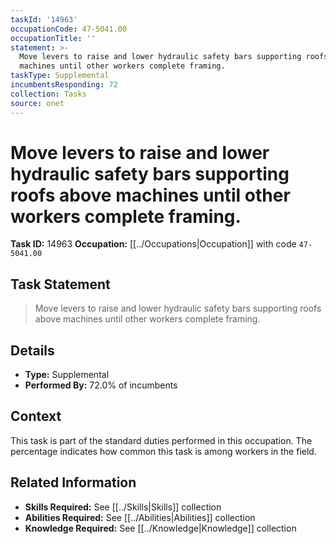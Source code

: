 ```yaml
---
taskId: '14963'
occupationCode: 47-5041.00
occupationTitle: ''
statement: >-
  Move levers to raise and lower hydraulic safety bars supporting roofs above
  machines until other workers complete framing.
taskType: Supplemental
incumbentsResponding: 72
collection: Tasks
source: onet
---
```

# Move levers to raise and lower hydraulic safety bars supporting roofs above machines until other workers complete framing.

**Task ID:** 14963
**Occupation:** [[../Occupations|Occupation]] with code `47-5041.00`

## Task Statement

> Move levers to raise and lower hydraulic safety bars supporting roofs above machines until other workers complete framing.

## Details

- **Type:** Supplemental
- **Performed By:** 72.0% of incumbents

## Context

This task is part of the standard duties performed in this occupation. The percentage indicates how common this task is among workers in the field.

## Related Information

- **Skills Required:** See [[../Skills|Skills]] collection
- **Abilities Required:** See [[../Abilities|Abilities]] collection
- **Knowledge Required:** See [[../Knowledge|Knowledge]] collection
